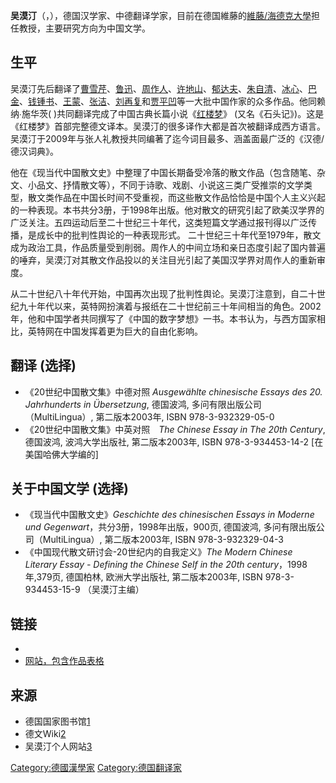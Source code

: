 '''吴漠汀'''（{{lang-de|Martin Woesler}}，{{bd|1969年|9月29日}}），德国汉学家、中德翻译学家，目前在德国維藤的[[維藤/海德克大學|維藤/海德克大學]]担任教授，主要研究方向为中国文学。

==生平==
吴漠汀先后翻译了[[曹雪芹|曹雪芹]]、[[鲁迅|鲁迅]]、[[周作人|周作人]]、[[许地山|许地山]]、[[郁达夫|郁达夫]]、[[朱自清|朱自清]]、[[冰心|冰心]]、[[巴金|巴金]]、[[钱锺书|钱锺书]]、[[王蒙|王蒙]]、[[张洁|张洁]]、[[刘再复|刘再复]]和[[贾平凹|贾平凹]]等一大批中国作家的众多作品。他同赖纳∙施华茨({{lang|de|Rainer Schwarz}} )共同翻译完成了中国古典长篇小说《[[红楼梦|红楼梦]]》 (又名《石头记》)。这是《红楼梦》首部完整德文译本。吴漠汀的很多译作大都是首次被翻译成西方语言。吴漠汀于2009年与张人礼教授共同编著了迄今词目最多、涵盖面最广泛的《汉德/德汉词典》。

他在《现当代中国散文史》中整理了中国长期备受冷落的散文作品（包含随笔、杂文、小品文、抒情散文等），不同于诗歌、戏剧、小说这三类广受推崇的文学类型，散文类作品在中国长时间不受重视，而这些散文作品恰恰是中国个人主义兴起的一种表现。本书共分3册，于1998年出版。他对散文的研究引起了欧美汉学界的广泛关注。五四运动后至二十世纪三十年代，这类短篇文学通过报刊得以广泛传播，是成长中的批判性舆论的一种表现形式。 二十世纪三十年代至1979年，散文成为政治工具，作品质量受到削弱。周作人的中间立场和亲日态度引起了国内普遍的唾弃，吴漠汀对其散文作品投以的关注目光引起了美国汉学界对周作人的重新审度。 

从二十世纪八十年代开始，中国再次出现了批判性舆论。吴漠汀注意到，自二十世纪九十年代以来，英特网扮演着与报纸在二十世纪前三十年间相当的角色。2002年，他和中国学者共同撰写了《中国的数字梦想》一书。本书认为，与西方国家相比，英特网在中国发挥着更为巨大的自由化影响。

== 翻译 (选择) ==
* 《20世纪中国散文集》中德对照 ''Ausgewählte chinesische Essays des 20. Jahrhunderts in Übersetzung'', 德国波鸿, 多问有限出版公司（MultiLingua）, 第二版本2003年, ISBN 978-3-932329-05-0
* 《20世纪中国散文集》中英对照　''The Chinese Essay in The 20th Century'', 德国波鸿, 波鸿大学出版社, 第二版本2003年, ISBN 978-3-934453-14-2 [在美国哈佛大学编的]

== 关于中国文学 (选择) ==
* 《现当代中国散文史》''Geschichte des chinesischen Essays in Moderne und Gegenwart''，共分3册，1998年出版，900页, 德国波鸿, 多问有限出版公司（MultiLingua）, 第二版本2003年, ISBN 978-3-932329-04-3
* 《中国现代散文研讨会-20世纪内的自我定义》''The Modern Chinese Literary Essay - Defining the Chinese Self in the 20th century''，1998年,379页, 德国柏林, 欧洲大学出版社, 第二版本2003年, ISBN 978-3-934453-15-9 （吴漠汀主编）

== 链接 ==
* {{DNB-Portal|11587450X}}
* [http://martin.woesler.de/cpersona.html 网站，包含作品表格]{{Wayback|url=http://martin.woesler.de/cpersona.html |date=20090830000214 }}

== 来源 ==
* 德国国家图书馆[http://kvk.ubka.uni-karlsruhe.de/hylib-bin/kvk/nph-kvk2.cgi?maske=kvk-last&title=UB+Karlsruhe%3A+Karlsruher+Virtueller+Katalog+KVK+%3A+Ergebnisanzeige&header=http%3A%2F%2Fwww.ubka.uni-karlsruhe.de%2Fkvk%2Fkvk%2Fkvk-header_de_2008_06.html&spacer=http%3A%2F%2Fwww.ubka.uni-karlsruhe.de%2Fkvk%2Fkvk%2Fkvk-spacer_de_2007_07.html&footer=http%3A%2F%2Fwww.ubka.uni-karlsruhe.de%2Fkvk%2Fkvk%2Fkvk-footer_de_2008_01.html&css=http%3A%2F%2Fwww.ubka.uni-karlsruhe.de%2Fkvk%2Fkvk%2Fkvk-neu2.css&input-charset=utf-8&hinweise=http%3A%2F%2Fwww.ubka.uni-karlsruhe.de%2Fkvk%2Fkvk%2Fkvk-hinweise_de_2008_06.html&kvk-session=3TNQUY2K&ALL=&TI=&PY=&AU=Woesler%2C+Martin&SB=&CI=&SS=&ST=&PU=&VERBUENDE=&kataloge=SWB&kataloge=BVB&kataloge=NRW&kataloge=HEBIS&kataloge=HEBIS_RETRO&kataloge=KOBV&kataloge=GBV&kataloge=DDB&kataloge=DMA&kataloge=DFG_EBOOKS&kataloge=DFG_AUFSAETZE&kataloge=STABI_BERLIN&kataloge=TIB&kataloge=OEVK_GBV&kataloge=VD16&kataloge=VD17&kataloge=ZDB&OESTERREICH=&kataloge=BIBOPAC&kataloge=LBOE&kataloge=OENB_1501&kataloge=OENB_1930&kataloge=OENB_1992&SCHWEIZ=&kataloge=HELVETICAT&kataloge=BASEL&kataloge=ZUERICH&kataloge=ETH&kataloge=VKCH_RERO&kataloge=NLAU&kataloge=DAENEMARK_REX&kataloge=EROMM&kataloge=UBHS&kataloge=BNF_PARIS&kataloge=ABES&kataloge=COPAC&kataloge=BL&kataloge=VERBUND_ISRAEL&kataloge=EDIT16&kataloge=ITALIEN_VERBUND&kataloge=ITALIEN_SERIALS&kataloge=CISTI&kataloge=NLCA&kataloge=LUXEMBURG&kataloge=NB_NIEDERLANDE&kataloge=VERBUND_NORWEGEN&kataloge=NB_POLEN&kataloge=PORTUGAL&kataloge=STAATSBIB_RUSSLAND&kataloge=VERBUND_SCHWEDEN&kataloge=BNE&kataloge=REBIUN&kataloge=NB_TSCHECHIEN&kataloge=NB_UNGARN&kataloge=LOC_DIREKT&kataloge=NLM&kataloge=WORLDCAT&BUCHHANDEL=&kataloge=ABEBOOKS&kataloge=AMAZON_DE&kataloge=AMAZON_US&kataloge=ANTIQUARIO&kataloge=BOOKLOOKER&kataloge=KNO&kataloge=LIBRI&kataloge=ZVAB&target=_blank&Timeout=300&inhibit_redirect=1]
* 德文Wiki[http://de.wikipedia.org/wiki/Martin_Woesler]{{Wayback|url=http://de.wikipedia.org/wiki/Martin_Woesler |date=20160703032008 }}
* 吴漠汀个人网站[http://martin.woesler.de/zh/profile.html]{{Wayback|url=http://martin.woesler.de/zh/profile.html |date=20160409224511 }}

{{Authority control}}

{{DEFAULTSORT:Woesler, Martin}}
[[Category:德國漢學家|Category:德國漢學家]]
[[Category:德国翻译家|Category:德国翻译家]]